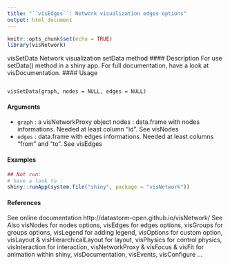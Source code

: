 ```yaml
---
title: "``visEdges``: Network visualization edges options"
output: html_document
---
```

 

```r
knitr::opts_chunk$set(echo = TRUE)
library(visNetwork)
```
visSetData Network visualization setData method
#### Description
For use setData() method in a shiny app. For full documentation, have a look at visDocumentation.
#### Usage
<pre><code>
visSetData(graph, nodes = NULL, edges = NULL)
</code></pre>
#### Arguments
* ``graph`` : a visNetworkProxy object
nodes : data.frame with nodes informations. Needed at least column "id". See visNodes
* ``edges`` :  data.frame with edges informations. Needed at least columns "from" and "to".
See visEdges

#### Examples
```r
## Not run:
# have a look to :
shiny::runApp(system.file("shiny", package = "visNetwork"))
```

#### References
See online documentation http://datastorm-open.github.io/visNetwork/
See Also
visNodes for nodes options, visEdges for edges options, visGroups for groups options, visLegend
for adding legend, visOptions for custom option, visLayout & visHierarchicalLayout for layout,
visPhysics for control physics, visInteraction for interaction, visNetworkProxy & visFocus & visFit
for animation within shiny, visDocumentation, visEvents, visConfigure ...
